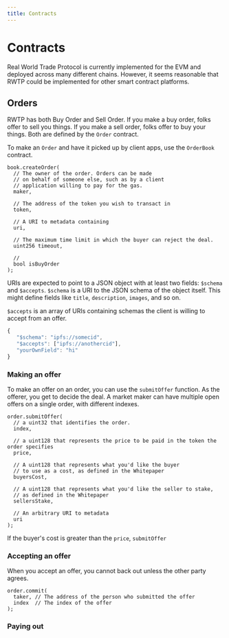 ```yaml
---
title: Contracts
---
```


# Contracts

Real World Trade Protocol is currently implemented for the EVM and deployed across many different chains. However, it seems reasonable that RWTP could be implemented for other smart contract platforms.

## Orders

RWTP has both Buy Order and Sell Order. If you make a buy order, folks offer to sell you things. If you make a sell order, folks offer to buy your things. Both are defined by the `Order` contract.

To make an `Order` and have it picked up by client apps, use the `OrderBook` contract.

```solidity
book.createOrder(
  // The owner of the order. Orders can be made
  // on behalf of someone else, such as by a client
  // application willing to pay for the gas.
  maker,

  // The address of the token you wish to transact in
  token,

  // A URI to metadata containing
  uri,

  // The maximum time limit in which the buyer can reject the deal.
  uint256 timeout,

  //
  bool isBuyOrder
);
```

URIs are expected to point to a JSON object with at least two fields: `$schema` and `$accepts`. `$schema` is a URI to the JSON schema of the object itself. This might define fields like `title`, `description`, `images`, and so on.

`$accepts` is an array of URIs containing schemas the client is willing to accept from an offer.

```javascript
{
   "$schema": "ipfs://somecid",
   "$accepts": ["ipfs://anothercid"],
   "yourOwnField": "hi"
}
```

### Making an offer

To make an offer on an order, you can use the `submitOffer` function. As the offerer, you get to decide the deal. A market maker can have multiple open offers on a single order, with different indexes.

```solidity
order.submitOffer(
  // a uint32 that identifies the order.
  index,

  // a uint128 that represents the price to be paid in the token the order specifies
  price,

  // A uint128 that represents what you'd like the buyer
  // to use as a cost, as defined in the Whitepaper
  buyersCost,

  // A uint128 that represents what you'd like the seller to stake,
  // as defined in the Whitepaper
  sellersStake,

  // An arbitrary URI to metadata
  uri
);
```

If the buyer's cost is greater than the `price`, `submitOffer`

### Accepting an offer

When you accept an offer, you cannot back out unless the other party agrees.

```solidity
order.commit(
  taker, // The address of the person who submitted the offer
  index  // The index of the offer
);
```

### Paying out
